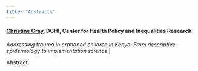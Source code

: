 ```yaml
---
title: "Abstracts"
---
```


#### [Christine Gray](https://globalhealth.duke.edu/people/gray-christine), DGHI, Center for Health Policy and Inequalities Research

*Addressing trauma in orphaned children in Kenya: From descriptive epidemiology to implementation science* \|

Abstract

